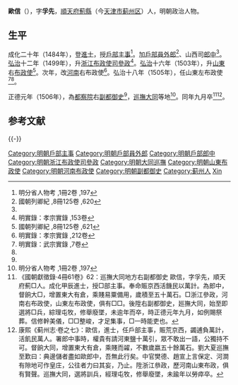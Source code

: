 {{Otheruses|歐信|other=同名或類似名的其它條目描述}}
{{明清人物信息框
| 姓名 = 歐信
| 原名 =
| 圖片名稱 = 
| 圖片大小 = 220px
| 圖片說明 = 
| 最高職務 = 巡撫大同等地都察院右副都御史
| 國家 = 大明
| 爵位 =
| 籍貫 = [[順天府|順天府]][[薊縣|薊縣]]
| 族裔 = 
| 字號 = 字孚先
| 室名 = 
| 諡號 = 
| 出生日期 = 生年不詳
| 出生地點 = 
| 逝世日期 = 正德元年（1506年）
| 逝世地點 = 
| 墓葬 =
| 配偶 =
| 親屬 = 
| 出身 = 
*成化二十年甲辰科進士出身
| 經歷 = 
| 著作 =
}}

'''歐信'''（{{bd|？||1506年||Ou}}），字'''孚先'''，[[順天府|順天府]][[薊縣|薊縣]]（今[[天津市|天津市]][[蓟州区|蓟州区]]）人，明朝政治人物。

==生平==
成化二十年（1484年），登[[進士|進士]]，授[[戶部|戶部]][[主事|主事]]<ref name="#1">明分省人物考 ,1冊2卷 ,197</ref>。加[[戶部|戶部]][[員外郎|員外郎]]<ref>國朝列卿紀 ,8冊125卷 ,620</ref>、山西司[[郎中|郎中]]<ref name="#1"/>。[[弘治|弘治]]十二年（1499年），升[[浙江承宣佈政使司|浙江布政使司]][[參政|參政]]<ref>明實錄：孝宗實錄 ,153卷</ref>。[[弘治|弘治]]十六年（1503年），升[[山東|山東]]右[[布政使|布政使]]<ref name="#2">國朝列卿紀 ,8冊125卷 ,621</ref>。次年，改[[河南|河南]]右布政使<ref>明實錄：孝宗實錄 ,212卷</ref>。弘治十八年（1505年），任山東左布政使<ref>明實錄：武宗實錄 ,7卷</ref><ref name="#1"/>。

正德元年（1506年），為[[都察院|都察院]]右[[副都御史|副都御史]]<ref name="#2"/>，[[大同巡撫|巡撫大同]]等地<ref>明分省人物考 ,1冊2卷 ,197 </ref>。同年九月卒<ref>《國朝獻徵錄·4冊61卷》62：巡撫大同地方右副都御史 歐信，字孚先，順天府薊□人。成化甲辰進士，授□部主事。奉命賑京西活饑民以萬計。為郎中，督餉大□，增置東大有倉，乘賤易粟備用，歲積至五十萬石。□浙江參政，河南右布政使，山東左布政使，俱有□□。後陞右副都御史，廵撫大同，始至即選將□兵，綜理屯牧，修舉廢墜，未逾年而卒，時正德元年九月，如例賜祭葬。信修幹美儀，□□整峻，才足集事，□一時能吏也。</ref><ref>康熙《蓟州志·卷之七》：歐信，進士，任戶部主事，賑荒京西，蠲逋負萬計，活飢民萬人。署郎中事時，權貴有請河東鹽十萬引，眾不敢出一語，公獨持不可。督餉大同，增置東大有倉，乘賤而糴，不數歲嬴五十餘萬石。劉大夏巡撫至歎曰：典邊儲者盡如歐郎中，吾無此行矣。中官樊德、趙宣上言保定、河澗有隙地可作皇庄，公往者力曰其妄，乃止。陞浙江叅政，歷河南山東布政，俱有賢聲。巡撫大同，選將訓兵，經理屯牧，修舉廢墜，未踰年以勞瘁卒。</ref>。

==参考文献==
{{reflist|2}}

{{-}}
{{start box}}
{{s-off}}
{{succession box|[[曹元|曹元]]|[[陶琰|陶琰]]|[[明朝|明朝]][[山東|山東]][[左布政使|左布政使]]|<small>弘治十八年－正德元年<br>（1505年－1506年）</small>}}
{{end box}}

{{成化二十年甲辰科殿試金榜}}
{{DEFAULTSORT:Ou歐}}
[[Category:明朝戶部主事|Category:明朝戶部主事]]
[[Category:明朝戶部員外郎|Category:明朝戶部員外郎]]
[[Category:明朝戶部郎中|Category:明朝戶部郎中]]
[[Category:明朝浙江布政使司參政|Category:明朝浙江布政使司參政]]
[[Category:明朝大同巡撫|Category:明朝大同巡撫]]
[[Category:明朝山東布政使|Category:明朝山東布政使]]
[[Category:明朝河南布政使|Category:明朝河南布政使]]
[[Category:明朝副都御史|Category:明朝副都御史]]
[[Category:蓟州人|Category:蓟州人]]
[[Category:欧姓|Xin]]